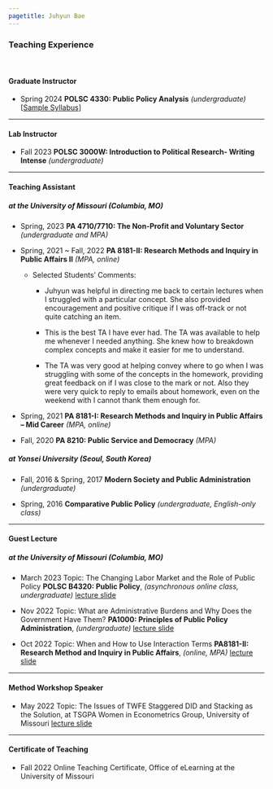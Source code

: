 ```yaml
---
pagetitle: Juhyun Bae
---
```


<link rel="stylesheet" href="styles.css" type="text/css">


### Teaching Experience
<br>

#### Graduate Instructor
* Spring 2024 __POLSC 4330: Public Policy Analysis__ _(undergraduate)_ [<a href = "files/PA4430_PublicPolicyAnalysis_syllabus.pdf" target="_blank">Sample Syllabus</a>]

------

#### Lab Instructor
* Fall 2023 __POLSC 3000W: Introduction to Political Research- Writing Intense__ _(undergraduate)_

------

#### Teaching Assistant
##### at the University of Missouri (Columbia, MO)
* Spring, 2023 __PA 4710/7710: The Non-Profit and Voluntary Sector__ _(undergraduate and MPA)_

* Spring, 2021 ~ Fall, 2022	__PA 8181-II: Research Methods and Inquiry in Public Affairs II__ _(MPA, online)_
  + Selected Students' Comments: 
    - Juhyun was helpful in directing me back to certain lectures when I struggled with a particular concept. She also provided encouragement and positive critique if I was off-track or not quite catching an item.
  
    - This is the best TA I have ever had. The TA was available to help me whenever I needed anything. She knew
how to breakdown complex concepts and make it easier for me to understand.
  
    - The TA was very good at helping convey where to go when I was struggling with some of the concepts in the
homework, providing great feedback on if I was close to the mark or not. Also they were very quick to reply to
emails about homework, even on the weekend with I cannot thank them enough for.

* Spring, 2021 __PA 8181-I: Research Methods and Inquiry in Public Affairs – Mid Career__ _(MPA, online)_

* Fall, 2020	__PA 8210: Public Service and Democracy__ _(MPA)_

##### at Yonsei University (Seoul, South Korea)
* Fall, 2016 & Spring, 2017 __Modern Society and Public Administration__ _(undergraduate)_

* Spring, 2016 __Comparative Public Policy__ _(undergraduate, English-only class)_

------

#### Guest Lecture
##### at the University of Missouri (Columbia, MO)
* March 2023 Topic: The Changing Labor Market and the Role of Public Policy __POLSC B4320: Public Policy__, _(asynchronous online class, undergraduate)_ <a href = "files/W2_Guest lecture_public policy_slides.pdf" target="_blank">lecture slide</a>

* Nov 2022	Topic: What are Administrative Burdens and Why Does the Government Have Them? __PA1000: Principles of Public Policy Administration__, _(undergraduate)_ <a href = "files/11.30 Adm burden_Bae_final.pdf" target="_blank">lecture slide</a>

* Oct 2022	Topic: When and How to Use Interaction Terms __PA8181-II: Research Method and Inquiry in Public Affairs__, _(online, MPA)_ <a href = "files/W5 Interaction_Ju.pdf" target="_blank">lecture slide</a>

------

#### Method Workshop Speaker

* May 2022 Topic: The Issues of TWFE Staggered DID and Stacking as the Solution, at TSGPA Women in Econometrics Group, University of Missouri <a href = "files/Stacking_05_Bae.pdf" target="_blank">lecture slide</a>

------

#### Certificate of Teaching 
* Fall 2022	Online Teaching Certificate, Office of eLearning at the University of Missouri

